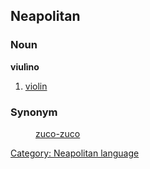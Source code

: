 ==Neapolitan==
===Noun===
'''viulìno'''
# [[violin]]

===Synonym===
:[[zuco-zuco]]

[[Category: Neapolitan language]]